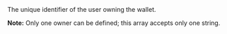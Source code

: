  
<ParamField body="Owners" type="array" required>  
<String />     
The unique identifier of the user owning the wallet.

**Note:** Only one owner can be defined; this array accepts only one string.  
</ParamField>